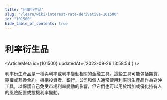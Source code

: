 ```yaml
---
title: "利率衍生品"
slug: "/learn/wiki/interest-rate-derivative-101500"
id: "101500"
hide_table_of_contents: true
---
```



# 利率衍生品

<ArticleMeta id={101500} updatedAt={'2023-09-26 13:58:54'} />
<div className='border-solid border-b border-t-0 my-4 border-[var(--ifm-color-gray-300)]' />

利率衍生產品是一種與利率或利率變動相關的金融工具。這些工具可能包括期貨、期權或互換合約。機構投資者、銀行、公司和個人通常使用利率衍生產品作為對沖工具，以保護自己免受市場利率變動的影響，但它們也可以用於增加或優化持有人的風險配置或投機利率變動。
